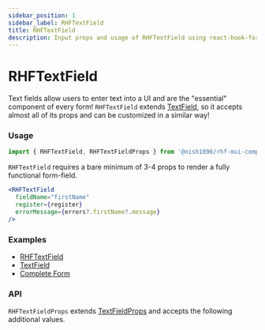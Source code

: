 ```yaml
---
sidebar_position: 1
sidebar_label: RHFTextField
title: RHFTextField
description: Input props and usage of RHFTextField using react-hook-form.
---
```



# RHFTextField

Text fields allow users to enter text into a UI and are the "essential" component 
of every form! `RHFTextField` extends [TextField](https://mui.com/material-ui/react-text-field/),
so it accepts almost all of its props and can be customized in a similar way!

### Usage

```js
import { RHFTextField, RHFTextFieldProps } from '@nish1896/rhf-mui-components';
```

`RHFTextField` requires a bare minimum of 3-4 props to render a fully functional form-field.

```jsx
<RHFTextField
  fieldName="firstName"
  register={register}
  errorMessage={errors?.firstName?.message}
/>
```

### Examples

- [RHFTextField](../../examples/inputs)
- [TextField](https://mui.com/material-ui/react-text-field/)
- [Complete Form](../../examples/complete-form)

### API

`RHFTextFieldProps` extends [TextFieldProps](https://mui.com/material-ui/api/text-field/) and accepts the following additional values.

<RHFTextFieldPropsTable />
